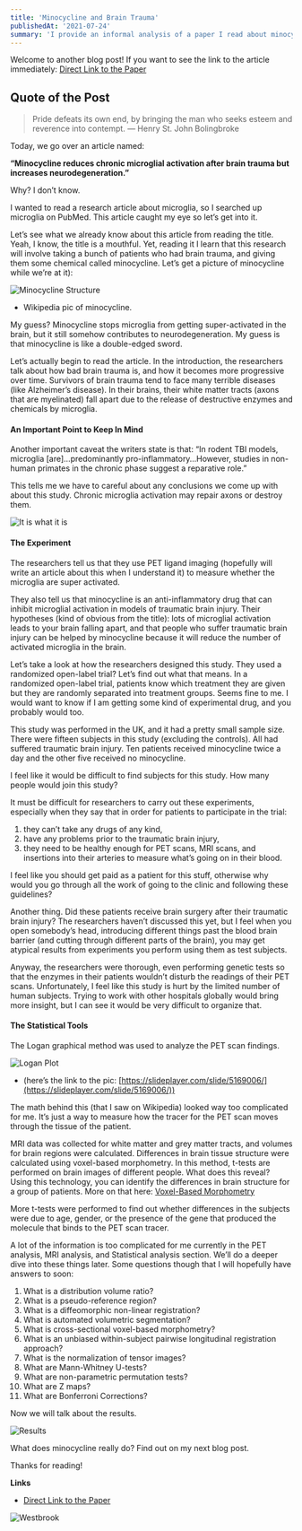 ```yaml
---
title: 'Minocycline and Brain Trauma'
publishedAt: '2021-07-24'
summary: 'I provide an informal analysis of a paper I read about minocycline and its effect on patients with traumatic brain injuries.'
---
```


Welcome to another blog post!
If you want to see the link to the article immediately: [Direct Link to the Paper](https://doi.org/10.1093/brain/awx339)

## Quote of the Post
> Pride defeats its own end, by bringing the man who seeks esteem and reverence into contempt. —  Henry St. John Bolingbroke

Today, we go over an article named: 

**“Minocycline reduces chronic microglial activation after brain trauma but increases neurodegeneration.”**

Why? I don’t know. 

I wanted to read a research article about microglia, so I searched up microglia on PubMed. This article caught my eye so let’s get into it. 

Let’s see what we already know about this article from reading the title. Yeah, I know, the title is a mouthful. Yet, reading it I learn that this research will involve taking a bunch of patients who had brain trauma, and giving them some chemical called minocycline. Let’s get a picture of minocycline while we’re at it):

![Minocycline Structure](/images/mino_struct.png)
- Wikipedia pic of minocycline.

My guess? Minocycline stops microglia from getting super-activated in the brain, but it still somehow contributes to neurodegeneration. My guess is that minocycline is like a double-edged sword. 

Let’s actually begin to read the article. In the introduction, the researchers talk about how bad brain trauma is, and how it becomes more progressive over time. Survivors of brain trauma tend to face many terrible diseases (like Alzheimer’s disease). In their brains, their white matter tracts (axons that are myelinated) fall apart due to the release of destructive enzymes and chemicals by microglia. 

#### An Important Point to Keep In Mind

Another important caveat the writers state is that: “In rodent TBI models, microglia [are]…predominantly pro-inflammatory…However, studies in non-human primates in the chronic phase suggest a reparative role.” 

This tells me we have to careful about any conclusions we come up with about this study. Chronic microglia activation may repair axons or destroy them. 

![It is what it is](/images/itis.gif)

#### The Experiment

The researchers tell us that they use PET ligand imaging (hopefully will write an article about this when I understand it) to measure whether the microglia are super activated. 

They also tell us that minocycline is an anti-inflammatory drug that can inhibit microglial activation in models of traumatic brain injury. Their hypotheses (kind of obvious from the title): lots of microglial activation leads to your brain falling apart, and that people who suffer traumatic brain injury can be helped by minocycline because it will reduce the number of activated microglia in the brain.

Let’s take a look at how the researchers designed this study. They used a randomized open-label trial? Let’s find out what that means. In a randomized open-label trial, patients know which treatment they are given but they are randomly separated into treatment groups. Seems fine to me. I would want to know if I am getting some kind of experimental drug, and you probably would too.

This study was performed in the UK, and it had a pretty small sample size. There were fifteen subjects in this study (excluding the controls). All had suffered traumatic brain injury. Ten patients received minocycline twice a day and the other five received no minocycline. 

I feel like it would be difficult to find subjects for this study. How many people would join this study? 

It must be difficult for researchers to carry out these experiments, especially when they say that in order for patients to participate in the trial: 
1.	they can’t take any drugs of any kind, 
2.	have any problems prior to the traumatic brain injury, 
3.	they need to be healthy enough for PET scans, MRI scans, and insertions into their arteries to measure what’s going on in their blood. 

I feel like you should get paid as a patient for this stuff, otherwise why would you go through all the work of going to the clinic and following these guidelines? 

Another thing. Did these patients receive brain surgery after their traumatic brain injury? The researchers haven’t discussed this yet, but I feel when you open somebody’s head, introducing different things past the blood brain barrier (and cutting through different parts of the brain), you may get atypical results from experiments you perform using them as test subjects.

Anyway, the researchers were thorough, even performing genetic tests so that the enzymes in their patients wouldn’t disturb the readings of their PET scans. Unfortunately, I feel like this study is hurt by the limited number of human subjects. Trying to work with other hospitals globally would bring more insight, but I can see it would be very difficult to organize that.

#### The Statistical Tools

The Logan graphical method was used to analyze the PET scan findings.

![Logan Plot](/images/loganplot.jpg)
- (here’s the link to the pic: [https://slideplayer.com/slide/5169006/](https://slideplayer.com/slide/5169006/))

The math behind this (that I saw on Wikipedia) looked way too complicated for me. It’s just a way to measure how the tracer for the PET scan moves through the tissue of the patient.

MRI data was collected for white matter and grey matter tracts, and volumes for brain regions were calculated. Differences in brain tissue structure were calculated using voxel-based morphometry. In this method, t-tests are performed on brain images of different people. What does this reveal? Using this technology, you can identify the differences in brain structure for a group of patients. More on that here: [Voxel-Based Morphometry](https://doi.org/10.1523/JNEUROSCI.2160-09.2009)

More t-tests were performed to find out whether differences in the subjects were due to age, gender, or the presence of the gene that produced the molecule that binds to the PET scan tracer. 

A lot of the information is too complicated for me currently in the PET analysis, MRI analysis, and Statistical analysis section. We’ll do a deeper dive into these things later. Some questions though that I will hopefully have answers to soon: 

1.	What is a distribution volume ratio? 
2.	What is a pseudo-reference region?
3.	What is a diffeomorphic non-linear registration?
4.	What is automated volumetric segmentation?
5.	What is cross-sectional voxel-based morphometry?
6.	What is an unbiased within-subject pairwise longitudinal registration approach?
7.	 What is the normalization of tensor images?
8.	What are Mann-Whitney U-tests?
9.	What are non-parametric permutation tests?
10.	What are Z maps?
11.	What are Bonferroni Corrections?

Now we will talk about the results.

![Results](/images/result.gif)

What does minocycline really do? Find out on my next blog post.

Thanks for reading!

**Links**
- [Direct Link to the Paper](https://doi.org/10.1093/brain/awx339)

![Westbrook](/images/dancing.gif)
